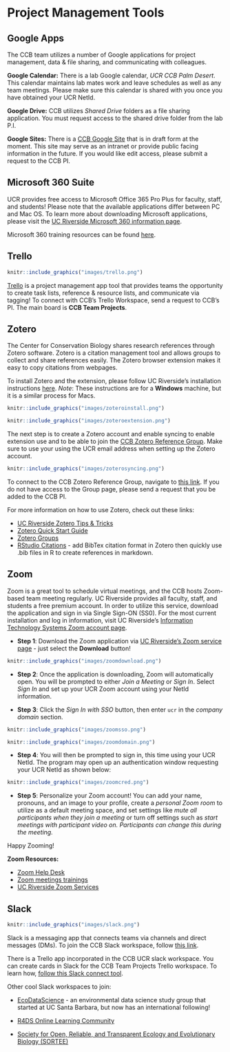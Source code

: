 # Project Management Tools {#projmgmt}

## Google Apps

The CCB team utilizes a number of Google applications for project management, data & file sharing, and communicating with colleagues. 

**Google Calendar:** There is a lab Google calendar, *UCR CCB Palm Desert*. This calendar maintains lab mates work and leave schedules as well as any team meetings. Please make sure this calendar is shared with you once you have obtained your UCR NetId. 

**Google Drive:** CCB utilizes *Shared Drive* folders as a file sharing application. You must request access to the shared drive folder from the lab P.I. 

**Google Sites:** There is a [CCB Google Site](https://sites.google.com/ucr.edu/ccbucr/home) that is in draft form at the moment. This site may serve as an intranet or provide public facing information in the future. If you would like edit access, please submit a request to the CCB PI. 

## Microsoft 360 Suite

UCR provides free access to Microsoft Office 365 Pro Plus for faculty, staff, and students! Please note that the available applications differ between PC and Mac OS. To learn more about downloading Microsoft applications, please visit the 
[UC Riverside Microsoft 360 information page](https://ucrsupport.service-now.com/ucr_portal/?id=kb_article&sys_id=0868da980f602f0086b7c7dce1050ee0). 

Microsoft 360 training resources can be found [here](https://support.microsoft.com/en-us/training).

## Trello

```r

knitr::include_graphics("images/trello.png")
```

[Trello](https://trello.com/en) is a project management app tool that provides teams the opportunity to create task lists, reference & resource lists, and communicate via tagging! To connect with CCB's Trello Workspace, send a request to CCB's PI. The main board is **CCB Team Projects**.


## Zotero

The Center for Conservation Biology shares research references through Zotero software. Zotero is a citation management tool and allows groups to collect and share references easily. The Zotero browser extension makes it easy to copy citations from webpages. 

To install Zotero and the extension, please follow UC Riverside's installation instructions [here](https://guides.lib.ucr.edu/c.php?g=171064). *Note*: These instructions are for a **Windows** machine, but it is a similar process for Macs. 

```r

knitr::include_graphics("images/zoteroinstall.png")
```


```r

knitr::include_graphics("images/zoteroextension.png")
```

The next step is to create a Zotero account and enable syncing to enable extension use and to be able to join the [CCB Zotero Reference Group](https://www.zotero.org/groups/4734848/ccbucr). Make sure to use your using the UCR email address when setting up the Zotero account. 

```r

knitr::include_graphics("images/zoterosyncing.png")
```

To connect to the CCB Zotero Reference Group, navigate to [this link](https://www.zotero.org/groups/4734848/ccbucr). If you do not have access to the Group page, please send a request that you be added to the CCB PI.

For more information on how to use Zotero, check out these links:

- [UC Riverside Zotero Tips & Tricks](https://guides.lib.ucr.edu/c.php?g=171064&p=1126842)
- [Zotero Quick Start Guide](https://www.zotero.org/support/quick_start_guide)
- [Zotero Groups](https://www.zotero.org/support/groups)
- [RStudio Citations](https://www.youtube.com/watch?v=zuuOYjE8m98) - add BibTex citation format in Zotero then quickly use .bib files in R to create references in markdown. 

## Zoom

Zoom is a great tool to schedule virtual meetings, and the CCB hosts Zoom-based team meeting regularly. UC Riverside provides all faculty, staff, and students a free premium account. In order to utilize this service, download the application and sign in via Single Sign-ON (SS0). For the most current installation and log in information, visit UC Riverside's [Information Technology Systems Zoom account page](https://its.ucr.edu/blog/2019/12/17/changes-ucr-zoom-account-access).

- **Step 1**: Download the Zoom application via [UC Riverside's Zoom service page](https://ucr.zoom.us/) - just select the **Download** button!

```r

knitr::include_graphics("images/zoomdownload.png")
```


- **Step 2**: Once the application is downloading, Zoom will automatically open. You will be prompted to either *Join a Meeting* or *Sign In*. Select *Sign In* and set up your UCR Zoom account using your NetId information. 

- **Step 3**: Click the *Sign In with SSO* button, then enter `ucr` in the *company domain* section. 

```r

knitr::include_graphics("images/zoomsso.png")
```

```r

knitr::include_graphics("images/zoomdomain.png")
```

- **Step 4**: You will then be prompted to sign in, this time using your UCR NetId. The program may open up an authentication window requesting your UCR NetId as shown below:

```r

knitr::include_graphics("images/zoomcred.png")
```

- **Step 5**: Personalize your Zoom account! You can add your name, pronouns, and an image to your profile, create a *personal Zoom room* to utilize as a default meeting space, and set settings like *mute all participants when they join a meeting* or turn off settings such as *start meetings with participant video on. Participants can change this during the meeting.*

Happy Zooming! 

**Zoom Resources:**

- [Zoom Help Desk](https://support.zoom.us/hc/en-us)
- [Zoom meetings trainings](https://livetraining.zoom.us/rec/play/6Zx8f-j7qDw3GNeQswSDAPJ-W9S4J6qshiYfqfcNyk20WyIHNFChb7pHZuClKrDVR76R1BxgtMF4txaS?continueMode=true)
- [UC Riverside Zoom Services](https://ucr.zoom.us/)

## Slack

```r

knitr::include_graphics("images/slack.png")
```

Slack is a messaging app that connects teams via channels and direct messages (DMs). 
To join the CCB Slack workspace, follow [this link](https://join.slack.com/t/ccbucr/shared_invite/zt-1dfpaguqs-F4CAPCI4ILMvT0JOcSpnag). 

There is a Trello app incorporated in the CCB UCR slack workspace. You can create cards in Slack for the CCB Team Projects Trello workspace. To learn how, [follow this Slack connect tool](https://slack.com/help/articles/231967387-Trello-for-Slack).

Other cool Slack workspaces to join:

- [EcoDataScience](https://eco-data-science.github.io/) - an environmental data science study group that started at UC Santa Barbara, but now has an international following!

- [R4DS Online Learning Community](https://www.rfordatasci.com)

- [Society for Open, Reliable, and Transparent Ecology and Evolutionary Biology (SORTEE)](https://www.sortee.org)
